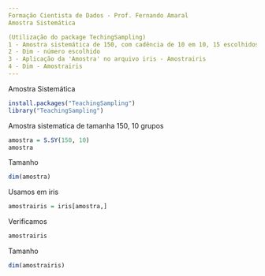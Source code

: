```yaml
---
Formação Cientista de Dados - Prof. Fernando Amaral
Amostra Sistemática

(Utilização do package TechingSampling)
1 - Amostra sistemática de 150, com cadência de 10 em 10, 15 escolhidos, Onde a escolha inicial é aleatória
2 - Dim - número escolhido
3 - Aplicação da 'Amostra' no arquivo iris - Amostrairis
4 - Dim - Amostrairis
---
```

Amostra Sistemática
```r
install.packages("TeachingSampling")
library("TeachingSampling")
```
Amostra sistematica de tamanha 150, 10 grupos
```r
amostra = S.SY(150, 10)
amostra
```
Tamanho
```r
dim(amostra)
```
Usamos em iris
```r
amostrairis = iris[amostra,]
```
Verificamos
```r
amostrairis
```
Tamanho
```r
dim(amostrairis)
```

